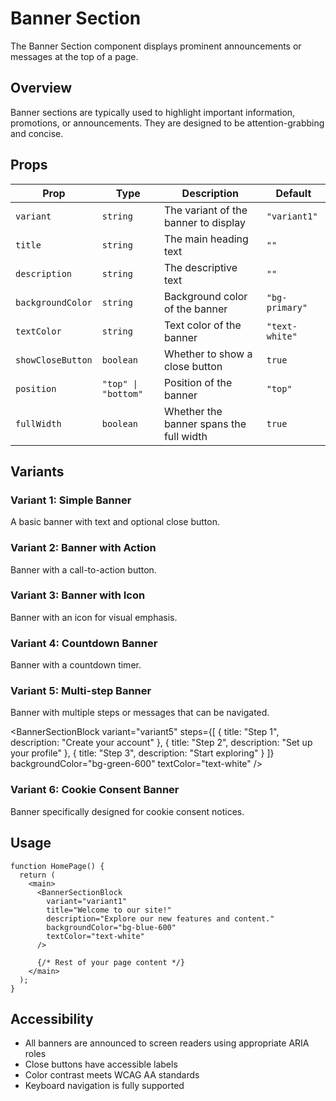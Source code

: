 # Banner Section

The Banner Section component displays prominent announcements or messages at the top of a page.

## Overview

Banner sections are typically used to highlight important information, promotions, or announcements. They are designed to be attention-grabbing and concise.

## Props

| Prop | Type | Description | Default |
|------|------|-------------|---------|
| `variant` | `string` | The variant of the banner to display | `"variant1"` |
| `title` | `string` | The main heading text | `""` |
| `description` | `string` | The descriptive text | `""` |
| `backgroundColor` | `string` | Background color of the banner | `"bg-primary"` |
| `textColor` | `string` | Text color of the banner | `"text-white"` |
| `showCloseButton` | `boolean` | Whether to show a close button | `true` |
| `position` | `"top" \| "bottom"` | Position of the banner | `"top"` |
| `fullWidth` | `boolean` | Whether the banner spans the full width | `true` |

## Variants

### Variant 1: Simple Banner

A basic banner with text and optional close button.

<BannerSectionBlock
  variant="variant1"
  title="New Feature Available!"
  description="Check out our latest update with exciting new capabilities."
  backgroundColor="bg-blue-600"
  textColor="text-white"
  showCloseButton={true}
/>

### Variant 2: Banner with Action

Banner with a call-to-action button.

<BannerSectionBlock
  variant="variant2"
  title="Limited Time Offer"
  description="Get 20% off all products until the end of the month."
  backgroundColor="bg-amber-500"
  textColor="text-black"
  buttonText="Shop Now"
  buttonUrl="/shop"
/>

### Variant 3: Banner with Icon

Banner with an icon for visual emphasis.

<BannerSectionBlock
  variant="variant3"
  title="Important Notice"
  description="Our system will be under maintenance on Saturday."
  icon="Bell"
  backgroundColor="bg-red-500"
  textColor="text-white"
/>

### Variant 4: Countdown Banner

Banner with a countdown timer.

<BannerSectionBlock
  variant="variant4"
  title="Sale Ends Soon"
  description="Don't miss out on our biggest sale of the year!"
  endDate="2025-12-31T23:59:59"
  backgroundColor="bg-purple-600"
  textColor="text-white"
/>

### Variant 5: Multi-step Banner

Banner with multiple steps or messages that can be navigated.

<BannerSectionBlock
  variant="variant5"
  steps={[
    { title: "Step 1", description: "Create your account" },
    { title: "Step 2", description: "Set up your profile" },
    { title: "Step 3", description: "Start exploring" }
  ]}
  backgroundColor="bg-green-600"
  textColor="text-white"
/>

### Variant 6: Cookie Consent Banner

Banner specifically designed for cookie consent notices.

<BannerSectionBlock
  variant="variant6"
  title="Cookie Notice"
  description="We use cookies to enhance your browsing experience."
  acceptButtonText="Accept All"
  rejectButtonText="Reject Non-Essential"
  settingsButtonText="Cookie Settings"
  position="bottom"
  backgroundColor="bg-gray-800"
  textColor="text-white"
/>

## Usage

```tsx
function HomePage() {
  return (
    <main>
      <BannerSectionBlock
        variant="variant1"
        title="Welcome to our site!"
        description="Explore our new features and content."
        backgroundColor="bg-blue-600"
        textColor="text-white"
      />
      
      {/* Rest of your page content */}
    </main>
  );
}
```

## Accessibility

- All banners are announced to screen readers using appropriate ARIA roles
- Close buttons have accessible labels
- Color contrast meets WCAG AA standards
- Keyboard navigation is fully supported
